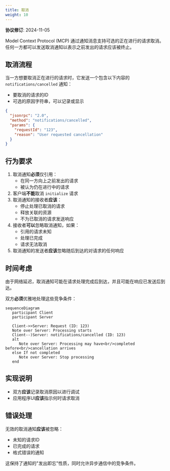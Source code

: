 ```yaml
---
title: 取消
weight: 10
---
```


<Info>**协议修订**: 2024-11-05</Info>

Model Context Protocol (MCP) 通过通知消息支持可选的正在进行的请求取消。任何一方都可以发送取消通知以表示之前发出的请求应该被终止。

## 取消流程

当一方想要取消正在进行的请求时，它发送一个包含以下内容的 `notifications/cancelled` 通知：

- 要取消的请求的ID
- 可选的原因字符串，可以记录或显示

```json
{
  "jsonrpc": "2.0",
  "method": "notifications/cancelled",
  "params": {
    "requestId": "123",
    "reason": "User requested cancellation"
  }
}
```

## 行为要求

1. 取消通知**必须**仅引用：
   - 在同一方向上之前发出的请求
   - 被认为仍在进行中的请求
2. 客户端**不能**取消 `initialize` 请求
3. 取消通知的接收者**应该**：
   - 停止处理已取消的请求
   - 释放关联的资源
   - 不为已取消的请求发送响应
4. 接收者**可以**忽略取消通知，如果：
   - 引用的请求未知
   - 处理已完成
   - 请求无法取消
5. 取消通知的发送者**应该**忽略随后到达的对请求的任何响应

## 时间考虑

由于网络延迟，取消通知可能在请求处理完成后到达，并且可能在响应已发送后到达。

双方**必须**优雅地处理这些竞争条件：

```mermaid
sequenceDiagram
   participant Client
   participant Server

   Client->>Server: Request (ID: 123)
   Note over Server: Processing starts
   Client--)Server: notifications/cancelled (ID: 123)
   alt
      Note over Server: Processing may have<br/>completed before<br/>cancellation arrives
   else If not completed
      Note over Server: Stop processing
   end
```

## 实现说明

- 双方**应该**记录取消原因以进行调试
- 应用程序UI**应该**指示何时请求取消

## 错误处理

无效的取消通知**应该**被忽略：

- 未知的请求ID
- 已完成的请求
- 格式错误的通知

这保持了通知的"发出即忘"性质，同时允许异步通信中的竞争条件。

